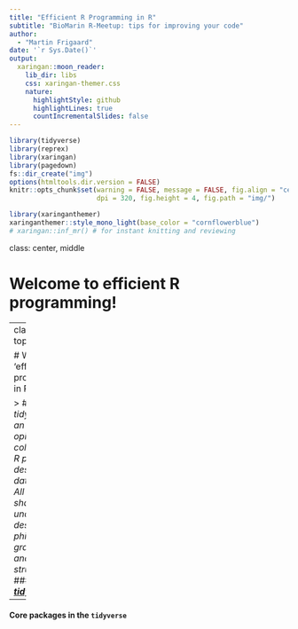```yaml
---
title: "Efficient R Programming in R"
subtitle: "BioMarin R-Meetup: tips for improving your code"  
author: 
  - "Martin Frigaard"
date: '`r Sys.Date()`'
output:
  xaringan::moon_reader:
    lib_dir: libs
    css: xaringan-themer.css
    nature:
      highlightStyle: github
      highlightLines: true
      countIncrementalSlides: false
---
```


```r
library(tidyverse)
library(reprex)
library(xaringan)
library(pagedown)
fs::dir_create("img")
options(htmltools.dir.version = FALSE)
knitr::opts_chunk$set(warning = FALSE, message = FALSE, fig.align = "center", 
                      dpi = 320, fig.height = 4, fig.path = "img/")

```

```r
library(xaringanthemer)
xaringanthemer::style_mono_light(base_color = "cornflowerblue")
# xaringan::inf_mr() # for instant knitting and reviewing
```

class: center, middle

# Welcome to efficient R programming!

---
class: left, top

# What is the 'efficient' programming in R?

> ### *"The tidyverse is an opinionated collection of R packages designed for data science. All packages share an underlying design philosophy, grammar, and data structures."*
> ### - ***[tidyverse.org](https://www.tidyverse.org/)***

--

#### Core packages in the `tidyverse`





